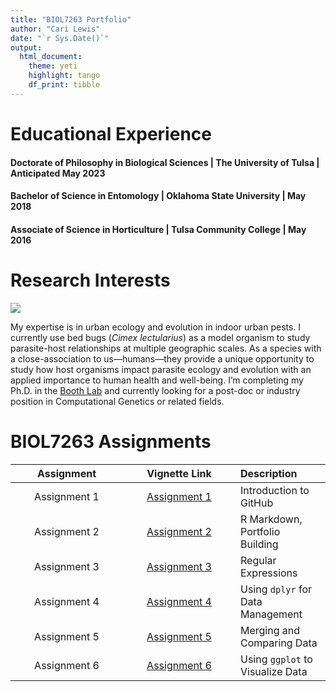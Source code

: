 ```yaml
---
title: "BIOL7263 Portfolio"
author: "Cari Lewis"
date: "`r Sys.Date()`"
output: 
  html_document:
    theme: yeti
    highlight: tango
    df_print: tibble
---
```

# **Educational Experience**

#### Doctorate of Philosophy in Biological Sciences | The University of Tulsa | Anticipated May 2023
#### Bachelor of Science in Entomology | Oklahoma State University | May 2018
#### Associate of Science in Horticulture | Tulsa Community College | May 2016

# **Research Interests**  
![](Assignments/ASP1-F1_Bed_Bug.jpg)
  
My expertise is in urban ecology and evolution in indoor urban pests. I currently use bed bugs (*Cimex lectularius*) as a model organism to study parasite-host relationships at multiple geographic scales. As a species with a close-association to us---humans---they provide a unique opportunity to study how host organisms impact parasite ecology and evolution with an applied importance to human health and well-being. I'm completing my Ph.D. in the [Booth Lab](https://www.booth-lab.org) and currently looking for a post-doc or industry position in Computational Genetics or related fields.

# **BIOL7263 Assignments**

| Assignment | Vignette Link | Description |  
| :---: | :---: | :---  
| Assignment 1 | [Assignment 1](Assignments/Assignment1.html) | Introduction to GitHub  
| Assignment 2 | [Assignment 2](index.html) | R Markdown, Portfolio Building  
| Assignment 3 | [Assignment 3](Assignments/Assignment3.html) | Regular Expressions  
| Assignment 4 | [Assignment 4](Assignments/Assignment4.html) | Using `dplyr` for Data Management  
| Assignment 5 | [Assignment 5](Assignments/Assignment5.html) | Merging and Comparing Data  
| Assignment 6 | [Assignment 6](Assignments/Assignment6.html) | Using `ggplot` to Visualize Data  



